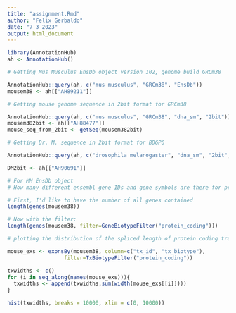 ```yaml
---
title: "assignment.Rmd"
author: "Felix Gerbaldo"
date: "7 3 2023"
output: html_document
---
```


```r
library(AnnotationHub)
ah <- AnnotationHub()
```

```r
# Getting Mus Musculus EnsDb object version 102, genome build GRCm38

AnnotationHub::query(ah, c("mus musculus", "GRCm38", "EnsDb"))
mousem38 <- ah[["AH89211"]]
```
```r
# Getting mouse genome sequence in 2bit format for GRCm38

AnnotationHub::query(ah, c("mus musculus", "GRCm38", "dna_sm", "2bit"))
mousem382bit <- ah[["AH88477"]]
mouse_seq_from_2bit <- getSeq(mousem382bit)
```

```r
# Getting Dr. M. sequence in 2bit format for BDGP6

AnnotationHub::query(ah, c("drosophila melanogaster", "dna_sm", "2bit", "BDGP6"))

DM2bit <- ah[["AH90691"]]
```

```r
# For MM EnsDb object
# How many different ensembl gene IDs and gene symbols are there for protein-coding genes?

# First, I'd like to have the number of all genes contained
length(genes(mousem38))
```

```r
# Now with the filter:
length(genes(mousem38, filter=GeneBiotypeFilter("protein_coding")))
```

```r
# plotting the distribution of the spliced length of protein coding transcripts

mouse_exs <- exonsBy(mousem38, column=c("tx_id", "tx_biotype"),
                  filter=TxBiotypeFilter("protein_coding"))

txwidths <- c()
for (i in seq_along(names(mouse_exs))){
  txwidths <- append(txwidths,sum(width(mouse_exs[[i]])))
}

hist(txwidths, breaks = 10000, xlim = c(0, 10000))
```